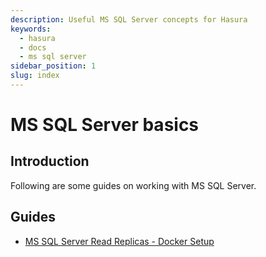 ```yaml
---
description: Useful MS SQL Server concepts for Hasura
keywords:
  - hasura
  - docs
  - ms sql server
sidebar_position: 1
slug: index
---
```


# MS SQL Server basics

## Introduction

Following are some guides on working with MS SQL Server.

## Guides

- [MS SQL Server Read Replicas - Docker Setup](/graphql/core/guides/mssql/mssql-read-replicas-docker-setup.mdx/)

